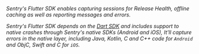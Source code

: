 <Note>

_Sentry's Flutter SDK enables capturing sessions for Release Health, offline caching as well as reporting messages and errors._

_Sentry's Flutter SDK depends on the [Dart SDK](/platforms/dart/) and includes support to native crashes through Sentry's native SDKs (Android and iOS), It'll capture errors in the native layer, including Java, Kotlin, C and C++ code for `Android` and ObjC, Swift and C for `iOS`._

</Note>
